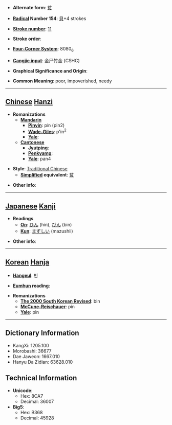 * '''Alternate form''': [[贫]]

* '''[[Wiktionary:Chinese radical index| Radical]] Number 154''': [[Wiktionary:Chinese radical index 貝|貝]]+4 strokes

* '''[[Wiktionary:Chinese total strokes index|Stroke number]]''': [[Wiktionary:Chinese total strokes index 11|11]]

* '''Stroke order''': 

* '''[[Wiktionary:Chinese four corner index|Four-Corner System]]''': 8080<sub>6</sub>

* '''[[Wiktionary:Chinese Cangjie index|Cangjie input]]''': 金尸竹金 (CSHC)

* '''Graphical Significance and Origin''': 

* '''Common Meaning''': poor, impoverished, needy

----

== [[Chinese]] [[Hanzi]] ==

* '''Romanizations'''
** '''[[Mandarin]]'''
*** '''[[Pinyin]]''': pín (pin2)
*** '''[[Wade-Giles]]''': p'in<sup>2</sup>
*** '''[[Yale]]''': 
** '''[[Cantonese]]'''
*** '''[[Jyutping]]''':
*** '''[[Penkyamp]]''': 
*** '''[[Yale]]''': pan4

* '''Style''': [[Traditional Chinese]] 
** '''[[Simplified Chinese|Simplified]] equivalent''': [[贫]]

* '''Other info''': 

----

== [[Japanese]] [[Kanji]] ==

* '''Readings'''
** '''[[On]]''': [[ひん]] (hin), [[びん]] (bin)
** '''[[Kun]]''': [[まずしい]] (mazushii)

* '''Other info''':  

----

== [[Korean]] [[Hanja]] ==

* '''[[Hangeul]]''': 빈

* '''[[Eumhun]] reading''': 

* '''Romanizations'''
** '''[[The 2000 South Korean Revised Romanization|The 2000 South Korean Revised]]''': bin
** '''[[McCune-Reischauer]]''': pin
** '''[[Yale]]''': pin

----

== Dictionary Information ==

* KangXi: 1205.100
* Morobashi: 36677
* Dae Jaweon: 1667.010
* Hanyu Da Zidian: 63628.010

== Technical Information ==

* '''Unicode''':
** Hex: 8CA7
** Decimal: 36007
* '''Big5''':
** Hex: B368
** Decimal: 45928